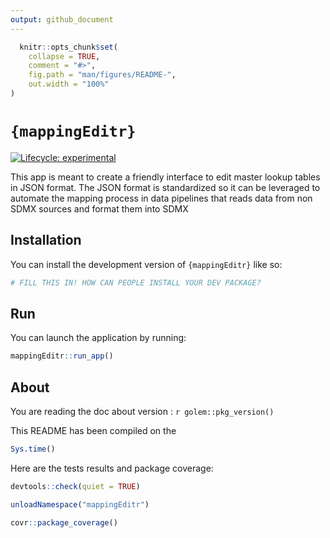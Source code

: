 ```yaml
---
output: github_document
---
```


<!-- README.md is generated from README.Rmd. Please edit that file -->

```r
  knitr::opts_chunk$set(
    collapse = TRUE,
    comment = "#>",
    fig.path = "man/figures/README-",
    out.width = "100%"
)
```

# `{mappingEditr}`

<!-- badges: start -->
[![Lifecycle: experimental](https://img.shields.io/badge/lifecycle-experimental-orange.svg)](https://lifecycle.r-lib.org/articles/stages.html#experimental)
<!-- badges: end -->

This app is meant to create a friendly interface to edit master lookup tables
in JSON format. The JSON format is standardized so it can be leveraged to 
automate the mapping process in data pipelines that reads data from non SDMX
sources and format them into SDMX

## Installation

You can install the development version of `{mappingEditr}` like so:

```r
# FILL THIS IN! HOW CAN PEOPLE INSTALL YOUR DEV PACKAGE?
```

## Run

You can launch the application by running:

```r
mappingEditr::run_app()
```

## About

You are reading the doc about version : `r golem::pkg_version()`

This README has been compiled on the

```r
Sys.time()
```

Here are the tests results and package coverage:

```r
devtools::check(quiet = TRUE)
```

```r
unloadNamespace("mappingEditr")
```

```r
covr::package_coverage()
```
